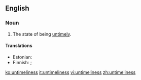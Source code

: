 ==English==
===Noun===
{{en-noun|-|es}}

# The state of being [[untimely]].

====Translations====
{{trans-top|state of being untimely}}
* Estonian: {{t|et|ajakohatus}}
* Finnish: {{t+|fi|huono}} {{t|fi|ajoitus}}; {{t|fi|ennenaikaisuus}}
{{trans-mid}}
{{trans-bottom}}

[[ko:untimeliness]]
[[it:untimeliness]]
[[vi:untimeliness]]
[[zh:untimeliness]]
